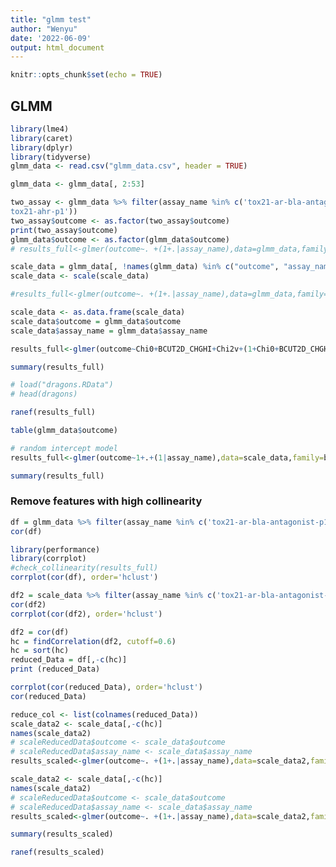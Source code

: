 ```yaml
---
title: "glmm test"
author: "Wenyu"
date: '2022-06-09'
output: html_document
---
```


```r
knitr::opts_chunk$set(echo = TRUE)
```

## GLMM 

```r
library(lme4)
library(caret)
library(dplyr)
library(tidyverse)
glmm_data <- read.csv("glmm_data.csv", header = TRUE)

glmm_data <- glmm_data[, 2:53]
```

```r
two_assay <- glmm_data %>% filter(assay_name %in% c('tox21-ar-bla-antagonist-p1', '	
tox21-ahr-p1'))
two_assay$outcome <- as.factor(two_assay$outcome)
print(two_assay$outcome)
glmm_data$outcome <- as.factor(glmm_data$outcome)
# results_full<-glmer(outcome~. +(1+.|assay_name),data=glmm_data,family=binomial)
```

```r
scale_data = glmm_data[, !names(glmm_data) %in% c("outcome", "assay_name")]
scale_data <- scale(scale_data)

#results_full<-glmer(outcome~. +(1+.|assay_name),data=glmm_data,family=binomial)
```

```r
scale_data <- as.data.frame(scale_data)
scale_data$outcome = glmm_data$outcome
scale_data$assay_name = glmm_data$assay_name
```

```r
results_full<-glmer(outcome~Chi0+BCUT2D_CHGHI+Chi2v+(1+Chi0+BCUT2D_CHGHI+Chi2v|assay_name),data=scale_data,family=binomial)
```

```r
summary(results_full)
```

```r
# load("dragons.RData")
# head(dragons)
```
```r
ranef(results_full)
```

```r
table(glmm_data$outcome)
```
```r
# random intercept model
results_full<-glmer(outcome~1+.+(1|assay_name),data=scale_data,family=binomial)
```

```r
summary(results_full)
```

### Remove features with high collinearity
```r
df = glmm_data %>% filter(assay_name %in% c('tox21-ar-bla-antagonist-p1')) %>% select(-assay_name,-outcome)
cor(df)
```

```r
library(performance)
library(corrplot)
#check_collinearity(results_full)
corrplot(cor(df), order='hclust')
```
```r
df2 = scale_data %>% filter(assay_name %in% c('tox21-ar-bla-antagonist-p1')) %>% select(-assay_name,-outcome)
cor(df2)
corrplot(cor(df2), order='hclust')
```
```r
df2 = cor(df)
hc = findCorrelation(df2, cutoff=0.6) 
hc = sort(hc)
reduced_Data = df[,-c(hc)]
print (reduced_Data)
```
```r
corrplot(cor(reduced_Data), order='hclust')
cor(reduced_Data)
```
```r
reduce_col <- list(colnames(reduced_Data))
scale_data2 <- scale_data[,-c(hc)]
names(scale_data2)
# scaleReducedData$outcome <- scale_data$outcome
# scaleReducedData$assay_name <- scale_data$assay_name
results_scaled<-glmer(outcome~. +(1+.|assay_name),data=scale_data2,family=binomial)
```
```r
scale_data2 <- scale_data[,-c(hc)]
names(scale_data2)
# scaleReducedData$outcome <- scale_data$outcome
# scaleReducedData$assay_name <- scale_data$assay_name
results_scaled<-glmer(outcome~. +(1+.|assay_name),data=scale_data2,family=binomial)
```

```r
summary(results_scaled)
```
```r
ranef(results_scaled)
```

